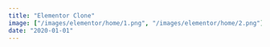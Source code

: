 ```yaml
---
title: "Elementor Clone"
image: ["/images/elementor/home/1.png", "/images/elementor/home/2.png"]
date: "2020-01-01"
---
```


<Header
  title="Elementor Clone"
  img="/images/elementor/1.PNG"
  alt="Elementor Picture"
/>
<List
  tec={["NextJS"]}
  lib={["TailwindCSS", "Radix UI", "Headless UI", "Framer Motion"]}
  year="2021"
  client="common:own-project"
  website="https://elementor-landingpage.vercel.app/"
  repo="https://github.com/AguzzDev/elementor-landingpage"
/>
<Galery
  imgs={[
    "/images/elementor/4.PNG",
    "/images/elementor/3.PNG",
    "/images/elementor/1.PNG",
    "/images/elementor/2.PNG",
    "/images/elementor/5.PNG",
    "/images/elementor/6.PNG",
  ]}
  alt="Elementor Clone"
/>
